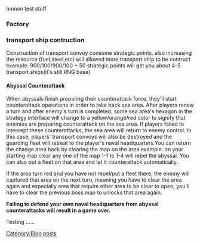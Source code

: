 hmmm test stuff
===Factory===
===transport ship contruction===
Construction of transport convoy consume strategic points, also increasing the resource (fuel,steel,etc) will allowed more transport ship to be contruct example: 900/100/900/100 + 50 strategic points will get you about 4-5 transport ships(it's still RNG base)


====Abyssal Counterattack====
When abyssals finish preparing their counterattack force, they'll start counterattack operations in order to take back sea area. After players renew a turn and after enemy's turn is completed, some sea area's hexagon in the strategy interface will change to a yellow/orange/red color to signify that enemies are preparing counterattack on the sea area. If players failed to intercept these counterattacks, the sea area will return to enemy control. In this case, players' transport convoys will also be destroyed and the guarding fleet will retreat to the player's naval headquarters.You can return the change area back by clearing the map on the area example: on your starting map clear any one of the map 1-1 to 1-4 will repel the abyssal. You can also put a fleet on that area and let it counterattack automatically.

If the area turn red and you have not repel/put a fleet there, the enemy will captured that area on the next turn, meaning you have to clear the area again and especially area that require other area to be clear to open, you'll have to clear the previous boss map to unlocks that area again.

'''Failing to defend your own naval headquarters from abyssal counterattacks will result in a game over.'''

Testing ......
[[Category:Blog posts]]